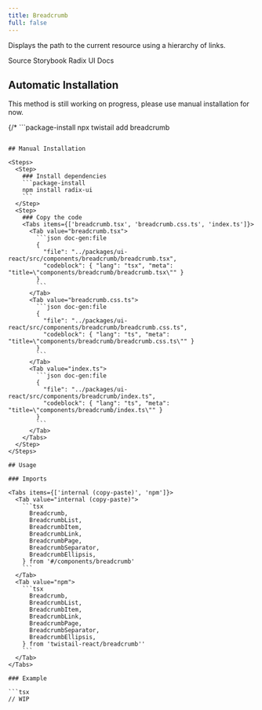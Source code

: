 ```yaml
---
title: Breadcrumb
full: false
---
```


Displays the path to the current resource using a hierarchy of links.

<Badges>
  <BadgeLink href="https://github.com/riipandi/twistail/tree/main/packages/ui-react/src/components/breadcrumb" external>
    Source
  </BadgeLink>
  <BadgeLink href="https://storybook.twistail.com/?path=/docs/base-components-breadcrumb--default" external>
    Storybook
  </BadgeLink>
  <BadgeLink href="https://www.radix-ui.com/primitives/docs/utilities/slot" external>
    Radix UI Docs
  </BadgeLink>
</Badges>

## Automatic Installation

<Callout type='warn'>
  This method is still working on progress, please use manual installation for now.
</Callout>

{/* ```package-install
npx twistail add breadcrumb
``` */}

## Manual Installation

<Steps>
  <Step>
    ### Install dependencies
    ```package-install
    npm install radix-ui
    ```
  </Step>
  <Step>
    ### Copy the code
    <Tabs items={['breadcrumb.tsx', 'breadcrumb.css.ts', 'index.ts']}>
      <Tab value="breadcrumb.tsx">
        ```json doc-gen:file
        {
          "file": "../packages/ui-react/src/components/breadcrumb/breadcrumb.tsx",
          "codeblock": { "lang": "tsx", "meta": "title=\"components/breadcrumb/breadcrumb.tsx\"" }
        }
        ```
      </Tab>
      <Tab value="breadcrumb.css.ts">
        ```json doc-gen:file
        {
          "file": "../packages/ui-react/src/components/breadcrumb/breadcrumb.css.ts",
          "codeblock": { "lang": "ts", "meta": "title=\"components/breadcrumb/breadcrumb.css.ts\"" }
        }
        ```
      </Tab>
      <Tab value="index.ts">
        ```json doc-gen:file
        {
          "file": "../packages/ui-react/src/components/breadcrumb/index.ts",
          "codeblock": { "lang": "ts", "meta": "title=\"components/breadcrumb/index.ts\"" }
        }
        ```
      </Tab>
    </Tabs>
  </Step>
</Steps>

## Usage

### Imports

<Tabs items={['internal (copy-paste)', 'npm']}>
  <Tab value="internal (copy-paste)">
    ```tsx
      Breadcrumb,
      BreadcrumbList,
      BreadcrumbItem,
      BreadcrumbLink,
      BreadcrumbPage,
      BreadcrumbSeparator,
      BreadcrumbEllipsis,
    } from '#/components/breadcrumb'
    ```
  </Tab>
  <Tab value="npm">
    ```tsx
      Breadcrumb,
      BreadcrumbList,
      BreadcrumbItem,
      BreadcrumbLink,
      BreadcrumbPage,
      BreadcrumbSeparator,
      BreadcrumbEllipsis,
    } from 'twistail-react/breadcrumb''
    ```
  </Tab>
</Tabs>

### Example

```tsx
// WIP
```
